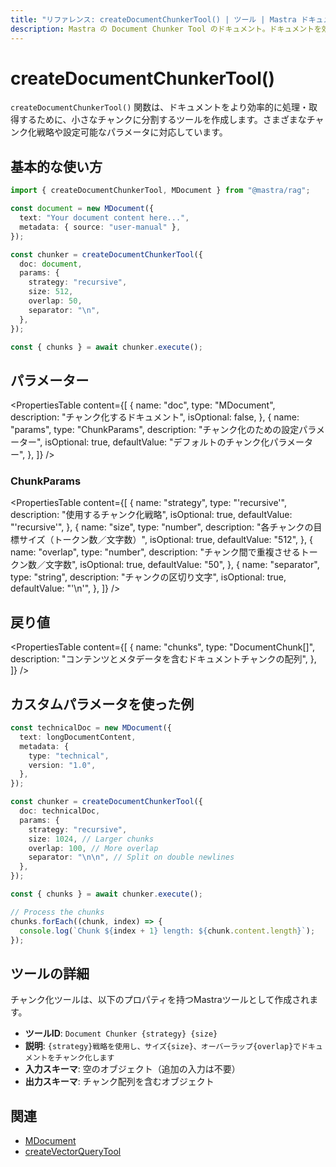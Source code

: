```yaml
---
title: "リファレンス: createDocumentChunkerTool() | ツール | Mastra ドキュメント"
description: Mastra の Document Chunker Tool のドキュメント。ドキュメントを効率的な処理と検索のために小さなチャンクに分割します。
---
```


# createDocumentChunkerTool()

`createDocumentChunkerTool()` 関数は、ドキュメントをより効率的に処理・取得するために、小さなチャンクに分割するツールを作成します。さまざまなチャンク化戦略や設定可能なパラメータに対応しています。

## 基本的な使い方

```typescript
import { createDocumentChunkerTool, MDocument } from "@mastra/rag";

const document = new MDocument({
  text: "Your document content here...",
  metadata: { source: "user-manual" },
});

const chunker = createDocumentChunkerTool({
  doc: document,
  params: {
    strategy: "recursive",
    size: 512,
    overlap: 50,
    separator: "\n",
  },
});

const { chunks } = await chunker.execute();
```

## パラメーター

<PropertiesTable
  content={[
    {
      name: "doc",
      type: "MDocument",
      description: "チャンク化するドキュメント",
      isOptional: false,
    },
    {
      name: "params",
      type: "ChunkParams",
      description: "チャンク化のための設定パラメーター",
      isOptional: true,
      defaultValue: "デフォルトのチャンク化パラメーター",
    },
  ]}
/>

### ChunkParams

<PropertiesTable
  content={[
    {
      name: "strategy",
      type: "'recursive'",
      description: "使用するチャンク化戦略",
      isOptional: true,
      defaultValue: "'recursive'",
    },
    {
      name: "size",
      type: "number",
      description: "各チャンクの目標サイズ（トークン数／文字数）",
      isOptional: true,
      defaultValue: "512",
    },
    {
      name: "overlap",
      type: "number",
      description: "チャンク間で重複させるトークン数／文字数",
      isOptional: true,
      defaultValue: "50",
    },
    {
      name: "separator",
      type: "string",
      description: "チャンクの区切り文字",
      isOptional: true,
      defaultValue: "'\\n'",
    },
  ]}
/>

## 戻り値

<PropertiesTable
  content={[
    {
      name: "chunks",
      type: "DocumentChunk[]",
      description: "コンテンツとメタデータを含むドキュメントチャンクの配列",
    },
  ]}
/>

## カスタムパラメータを使った例

```typescript
const technicalDoc = new MDocument({
  text: longDocumentContent,
  metadata: {
    type: "technical",
    version: "1.0",
  },
});

const chunker = createDocumentChunkerTool({
  doc: technicalDoc,
  params: {
    strategy: "recursive",
    size: 1024, // Larger chunks
    overlap: 100, // More overlap
    separator: "\n\n", // Split on double newlines
  },
});

const { chunks } = await chunker.execute();

// Process the chunks
chunks.forEach((chunk, index) => {
  console.log(`Chunk ${index + 1} length: ${chunk.content.length}`);
});
```

## ツールの詳細

チャンク化ツールは、以下のプロパティを持つMastraツールとして作成されます。

- **ツールID**: `Document Chunker {strategy} {size}`
- **説明**: `{strategy}戦略を使用し、サイズ{size}、オーバーラップ{overlap}でドキュメントをチャンク化します`
- **入力スキーマ**: 空のオブジェクト（追加の入力は不要）
- **出力スキーマ**: チャンク配列を含むオブジェクト

## 関連

- [MDocument](../rag/document.mdx)
- [createVectorQueryTool](./vector-query-tool)
